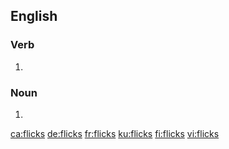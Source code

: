 ==English==

===Verb===
{{head|en|verb form}}

# {{en-third-person singular of|flick}}

===Noun===
{{head|en|noun plural form}}

# {{plural of|flick|lang=en}}

[[ca:flicks]]
[[de:flicks]]
[[fr:flicks]]
[[ku:flicks]]
[[fi:flicks]]
[[vi:flicks]]